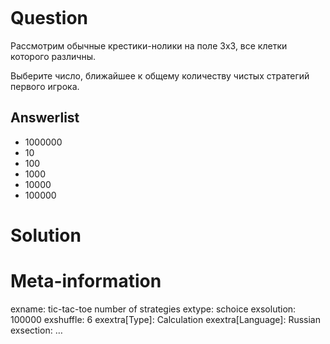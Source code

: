 ```r
```

Question
========
Рассмотрим обычные крестики-нолики на поле 3x3, все клетки которого различны. 

Выберите число, ближайшее к общему количеству чистых стратегий первого игрока.

Answerlist
----------
* 1000000
* 10
* 100
* 1000
* 10000
* 100000


Solution
========


Meta-information
================
exname: tic-tac-toe number of strategies
extype: schoice
exsolution: 100000
exshuffle: 6
exextra[Type]: Calculation
exextra[Language]: Russian
exsection: ...
